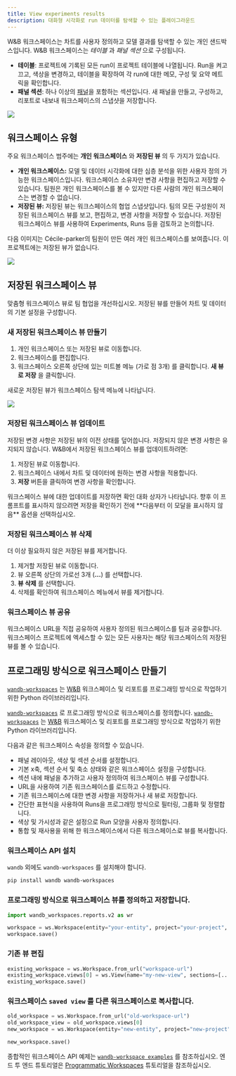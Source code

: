 ```yaml
---
title: View experiments results
description: 대화형 시각화로 run 데이터를 탐색할 수 있는 플레이그라운드
---
```


W&B 워크스페이스는 차트를 사용자 정의하고 모델 결과를 탐색할 수 있는 개인 샌드박스입니다. W&B 워크스페이스는 *테이블* 과 *패널 섹션* 으로 구성됩니다.

* **테이블**: 프로젝트에 기록된 모든 run이 프로젝트 테이블에 나열됩니다. Run을 켜고 끄고, 색상을 변경하고, 테이블을 확장하여 각 run에 대한 메모, 구성 및 요약 메트릭을 확인합니다.
* **패널 섹션**: 하나 이상의 [패널](/ko/models/app/features/panels/)을 포함하는 섹션입니다. 새 패널을 만들고, 구성하고, 리포트로 내보내 워크스페이스의 스냅샷을 저장합니다.

<Frame>
    <img src="/images/app_ui/workspace_table_and_panels.png"  />
</Frame>

## 워크스페이스 유형
주요 워크스페이스 범주에는 **개인 워크스페이스** 와 **저장된 뷰** 의 두 가지가 있습니다.

* **개인 워크스페이스:** 모델 및 데이터 시각화에 대한 심층 분석을 위한 사용자 정의 가능한 워크스페이스입니다. 워크스페이스 소유자만 변경 사항을 편집하고 저장할 수 있습니다. 팀원은 개인 워크스페이스를 볼 수 있지만 다른 사람의 개인 워크스페이스는 변경할 수 없습니다.
* **저장된 뷰:** 저장된 뷰는 워크스페이스의 협업 스냅샷입니다. 팀의 모든 구성원이 저장된 워크스페이스 뷰를 보고, 편집하고, 변경 사항을 저장할 수 있습니다. 저장된 워크스페이스 뷰를 사용하여 Experiments, Runs 등을 검토하고 논의합니다.

다음 이미지는 Cécile-parker의 팀원이 만든 여러 개인 워크스페이스를 보여줍니다. 이 프로젝트에는 저장된 뷰가 없습니다.
<Frame>
    <img src="/images/app_ui/Menu_No_views.jpg"  />
</Frame>

## 저장된 워크스페이스 뷰
맞춤형 워크스페이스 뷰로 팀 협업을 개선하십시오. 저장된 뷰를 만들어 차트 및 데이터의 기본 설정을 구성합니다.

### 새 저장된 워크스페이스 뷰 만들기

1. 개인 워크스페이스 또는 저장된 뷰로 이동합니다.
2. 워크스페이스를 편집합니다.
3. 워크스페이스 오른쪽 상단에 있는 미트볼 메뉴 (가로 점 3개) 를 클릭합니다. **새 뷰로 저장** 을 클릭합니다.

새로운 저장된 뷰가 워크스페이스 탐색 메뉴에 나타납니다.

<Frame>
    <img src="/images/app_ui/Menu_Views.jpg"  />
</Frame>

### 저장된 워크스페이스 뷰 업데이트
저장된 변경 사항은 저장된 뷰의 이전 상태를 덮어씁니다. 저장되지 않은 변경 사항은 유지되지 않습니다. W&B에서 저장된 워크스페이스 뷰를 업데이트하려면:

1. 저장된 뷰로 이동합니다.
2. 워크스페이스 내에서 차트 및 데이터에 원하는 변경 사항을 적용합니다.
3. **저장** 버튼을 클릭하여 변경 사항을 확인합니다.

<Note>
워크스페이스 뷰에 대한 업데이트를 저장하면 확인 대화 상자가 나타납니다. 향후 이 프롬프트를 표시하지 않으려면 저장을 확인하기 전에 **다음부터 이 모달을 표시하지 않음** 옵션을 선택하십시오.
</Note>

### 저장된 워크스페이스 뷰 삭제
더 이상 필요하지 않은 저장된 뷰를 제거합니다.

1. 제거할 저장된 뷰로 이동합니다.
2. 뷰 오른쪽 상단의 가로선 3개 (**...**) 를 선택합니다.
3. **뷰 삭제** 를 선택합니다.
4. 삭제를 확인하여 워크스페이스 메뉴에서 뷰를 제거합니다.

### 워크스페이스 뷰 공유
워크스페이스 URL을 직접 공유하여 사용자 정의된 워크스페이스를 팀과 공유합니다. 워크스페이스 프로젝트에 엑세스할 수 있는 모든 사용자는 해당 워크스페이스의 저장된 뷰를 볼 수 있습니다.

## 프로그래밍 방식으로 워크스페이스 만들기

[`wandb-workspaces`](https://github.com/wandb/wandb-workspaces/tree/main) 는 [W&B](https://wandb.ai/) 워크스페이스 및 리포트를 프로그래밍 방식으로 작업하기 위한 Python 라이브러리입니다.

[`wandb-workspaces`](https://github.com/wandb/wandb-workspaces/tree/main) 로 프로그래밍 방식으로 워크스페이스를 정의합니다. [`wandb-workspaces`](https://github.com/wandb/wandb-workspaces/tree/main) 는 [W&B](https://wandb.ai/) 워크스페이스 및 리포트를 프로그래밍 방식으로 작업하기 위한 Python 라이브러리입니다.

다음과 같은 워크스페이스 속성을 정의할 수 있습니다.

* 패널 레이아웃, 색상 및 섹션 순서를 설정합니다.
* 기본 x축, 섹션 순서 및 축소 상태와 같은 워크스페이스 설정을 구성합니다.
* 섹션 내에 패널을 추가하고 사용자 정의하여 워크스페이스 뷰를 구성합니다.
* URL을 사용하여 기존 워크스페이스를 로드하고 수정합니다.
* 기존 워크스페이스에 대한 변경 사항을 저장하거나 새 뷰로 저장합니다.
* 간단한 표현식을 사용하여 Runs을 프로그래밍 방식으로 필터링, 그룹화 및 정렬합니다.
* 색상 및 가시성과 같은 설정으로 Run 모양을 사용자 정의합니다.
* 통합 및 재사용을 위해 한 워크스페이스에서 다른 워크스페이스로 뷰를 복사합니다.

### 워크스페이스 API 설치

`wandb` 외에도 `wandb-workspaces` 를 설치해야 합니다.

```bash
pip install wandb wandb-workspaces
```

### 프로그래밍 방식으로 워크스페이스 뷰를 정의하고 저장합니다.

```python
import wandb_workspaces.reports.v2 as wr

workspace = ws.Workspace(entity="your-entity", project="your-project", views=[...])
workspace.save()
```

### 기존 뷰 편집
```python
existing_workspace = ws.Workspace.from_url("workspace-url")
existing_workspace.views[0] = ws.View(name="my-new-view", sections=[...])
existing_workspace.save()
```

### 워크스페이스 `saved view` 를 다른 워크스페이스로 복사합니다.

```python
old_workspace = ws.Workspace.from_url("old-workspace-url")
old_workspace_view = old_workspace.views[0]
new_workspace = ws.Workspace(entity="new-entity", project="new-project", views=[old_workspace_view])

new_workspace.save()
```

종합적인 워크스페이스 API 예제는 [`wandb-workspace examples`](https://github.com/wandb/wandb-workspaces/tree/main/examples/workspaces) 를 참조하십시오. 엔드 투 엔드 튜토리얼은 [Programmatic Workspaces](/ko/tutorials/workspaces) 튜토리얼을 참조하십시오.
